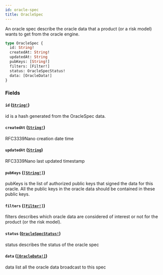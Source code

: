 ```yaml
---
id: oracle-spec
title: OracleSpec
---
```


An oracle spec describe the oracle data that a product (or a risk model)
wants to get from the oracle engine.

```graphql
type OracleSpec {
  id: String!
  createdAt: String!
  updatedAt: String
  pubKeys: [String!]
  filters: [Filter!]
  status: OracleSpecStatus!
  data: [OracleData!]
}
```

### Fields

#### `id` ([`String!`](/graphql/scalars/string))

id is a hash generated from the OracleSpec data.

#### `createdAt` ([`String!`](/graphql/scalars/string))

RFC3339Nano creation date time

#### `updatedAt` ([`String`](/graphql/scalars/string))

RFC3339Nano last updated timestamp

#### `pubKeys` ([`[String!]`](/graphql/scalars/string))

pubKeys is the list of authorized public keys that signed the data for this
oracle. All the public keys in the oracle data should be contained in these
public keys.

#### `filters` ([`[Filter!]`](/graphql/objects/filter))

filters describes which oracle data are considered of interest or not for
the product (or the risk model).

#### `status` ([`OracleSpecStatus!`](/graphql/enums/oracle-spec-status))

status describes the status of the oracle spec

#### `data` ([`[OracleData!]`](/graphql/objects/oracle-data))

data list all the oracle data broadcast to this spec
